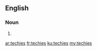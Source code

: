 ==English==

===Noun===
{{head|en}}

# {{plural of|techie}}

[[ar:techies]]
[[fr:techies]]
[[ku:techies]]
[[my:techies]]